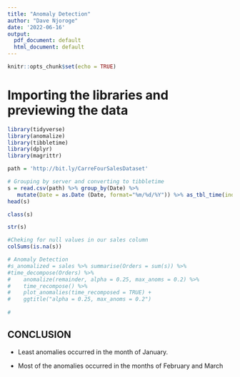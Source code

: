 ---
title: "Anomaly Detection"
author: "Dave Njoroge"
date: '2022-06-16'
output:
  pdf_document: default
  html_document: default
---

```{r setup, include=FALSE}
knitr::opts_chunk$set(echo = TRUE)
```

# Importing the libraries and previewing the data 

```{r}
library(tidyverse)
library(anomalize)
library(tibbletime)
library(dplyr)
library(magrittr)
```


```{r}
path = 'http://bit.ly/CarreFourSalesDataset' 
```

          
```{r}
# Grouping by server and converting to tibbletime
s = read.csv(path) %>% group_by(Date) %>%
   mutate(Date = as.Date (Date, format="%m/%d/%Y")) %>% as_tbl_time(index = Date)
head(s)
```

```{r}
class(s)
```

```{r}
str(s)
```

```{r}
#Cheking for null values in our sales column
colSums(is.na(s))
```

```{r}
# Anomaly Detection
#s_anomalized = sales %>% summarise(Orders = sum(s)) %>%
#time_decompose(Orders) %>%
#    anomalize(remainder, alpha = 0.25, max_anoms = 0.2) %>%
#    time_recompose() %>%
#    plot_anomalies(time_recomposed = TRUE) +
#    ggtitle("alpha = 0.25, max_anoms = 0.2")
    
#
```



## CONCLUSION
*  Least anomalies occurred in the month of January.
  
* Most of the anomalies occurred in the months of February and March
